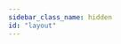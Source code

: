 ```yaml
---
sidebar_class_name: hidden
id: "layout"
---
```



<Redirect to="/tabs#tab-layout-system" />

<!-- The contents of this page has moved to the tabs.mdx file under the "Tab Layout System" section. -->
